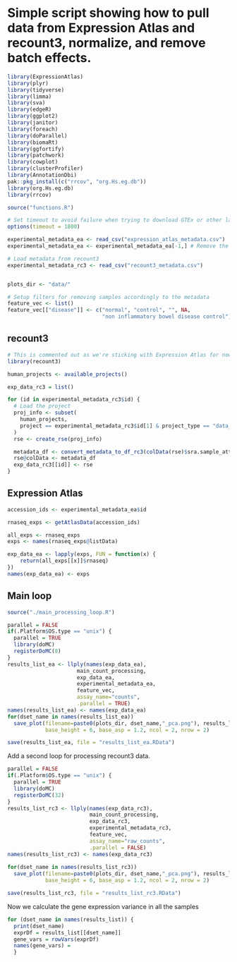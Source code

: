 # Simple script showing how to pull data from Expression Atlas and recount3, normalize, and remove batch effects.

```r
library(ExpressionAtlas)
library(plyr)
library(tidyverse)
library(limma)
library(sva)
library(edgeR)
library(ggplot2)
library(janitor)
library(foreach)
library(doParallel)
library(biomaRt)
library(ggfortify)
library(patchwork)
library(cowplot)
library(clusterProfiler)
library(AnnotationDbi)
pak::pkg_install(c("rrcov", "org.Hs.eg.db"))
library(org.Hs.eg.db)
library(rrcov)

source("functions.R")

# Set timeout to avoid failure when trying to download GTEx or other large datasets
options(timeout = 1800)
```

```r
experimental_metadata_ea <- read_csv("expression_atlas_metadata.csv")
experimental_metadata_ea <- experimental_metadata_ea[-1,] # Remove the top row (GTEx) to lower the time cost when testing

# Load metadata from recount3
experimental_metadata_rc3 <- read_csv("recount3_metadata.csv")


plots_dir <- "data/"

# Setup filters for removing samples accordingly to the metadata
feature_vec <- list()
feature_vec[["disease"]] <- c("normal", "control", "", NA, 
                              "non inflammatory bowel disease control")
```


## recount3
```r
# This is commented out as we're sticking with Expression Atlas for now.
library(recount3)

human_projects <- available_projects()

exp_data_rc3 = list()

for (id in experimental_metadata_rc3$id) {
  # Load the project
  proj_info <- subset(
    human_projects,
    project == experimental_metadata_rc3$id[1] & project_type == "data_sources"
  )
  rse <- create_rse(proj_info)

  metadata_df <- convert_metadata_to_df_rc3(colData(rse)$sra.sample_attributes)
  rse@colData <- metadata_df
  exp_data_rc3[[id]] <- rse
}
```

## Expression Atlas

```r
accession_ids <- experimental_metadata_ea$id

rnaseq_exps <- getAtlasData(accession_ids)

all_exps <- rnaseq_exps
exps <- names(rnaseq_exps@listData)

exp_data_ea <- lapply(exps, FUN = function(x) {
    return(all_exps[[x]]$rnaseq)
})
names(exp_data_ea) <- exps
```



## Main loop
```r
source("./main_processing_loop.R")

parallel = FALSE
if(.Platform$OS.type == "unix") {
  parallel = TRUE
  library(doMC)
  registerDoMC(8)
} 
results_list_ea <- llply(names(exp_data_ea), 
                      main_count_processing, 
                      exp_data_ea, 
                      experimental_metadata_ea, 
                      feature_vec,
                      assay_name="counts", 
                      .parallel = TRUE)  
names(results_list_ea) <- names(exp_data_ea)
for(dset_name in names(results_list_ea)) 
  save_plot(filename=paste0(plots_dir, dset_name,"_pca.png"), results_list_ea[[dset_name]]$plotPanel, 
            base_height = 6, base_asp = 1.2, ncol = 2, nrow = 2)

save(results_list_ea, file = "results_list_ea.RData")

```

Add a second loop for processing recount3 data.
```r
parallel = FALSE
if(.Platform$OS.type == "unix") {
  parallel = TRUE
  library(doMC)
  registerDoMC(32)
} 
results_list_rc3 <- llply(names(exp_data_rc3),
                          main_count_processing,
                          exp_data_rc3, 
                          experimental_metadata_rc3, 
                          feature_vec,
                          assay_name="raw_counts", 
                          .parallel = FALSE)  
names(results_list_rc3) <- names(exp_data_rc3)
                    
for(dset_name in names(results_list_rc3)) 
  save_plot(filename=paste0(plots_dir, dset_name,"_pca.png"), results_list_rc3[[dset_name]]$plotPanel, 
            base_height = 6, base_asp = 1.2, ncol = 2, nrow = 2)

save(results_list_rc3, file = "results_list_rc3.RData")
```

Now we calculate the gene expression variance in all the samples

```r

for (dset_name in names(results_list)) {
  print(dset_name)
  exprDf = results_list[[dset_name]]
  gene_vars = rowVars(exprDf)
  names(gene_vars) = 
  }
```

